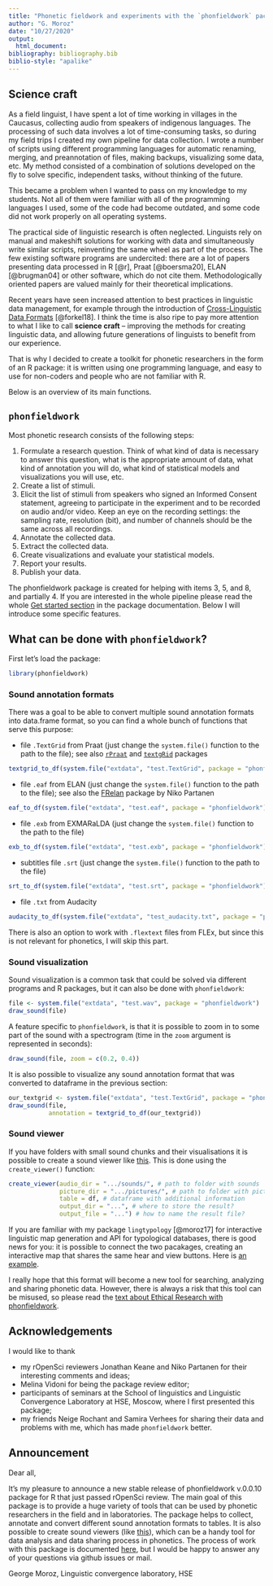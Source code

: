 ```yaml
---
title: "Phonetic fieldwork and experiments with the `phonfieldwork` package for R"
author: "G. Moroz"
date: "10/27/2020"
output:
  html_document:
bibliography: bibliography.bib
biblio-style: "apalike"
---
```


## Science craft

As a field linguist, I have spent a lot of time working in villages in the Caucasus, collecting audio from speakers of indigenous languages. The processing of such data involves a lot of time-consuming tasks, so during my field trips I created my own pipeline for data collection. I wrote a number of scripts using different programming languages for automatic renaming, merging, and preannotation of files, making backups, visualizing some data, etc. My method consisted of a combination of solutions developed on the fly to solve specific, independent tasks, without thinking of the future.

This became a problem when I wanted to pass on my knowledge to my students. Not all of them were familiar with all of the programming languages I used, some of the code had become outdated, and some code did not work properly on all operating systems.

The practical side of linguistic research is often neglected. Linguists rely on manual and makeshift solutions for working with data and simultaneously write similar scripts, reinventing the same wheel as part of the process. The few existing software programs are undercited: there are a lot of papers presenting data processed in R [@r], Praat [@boersma20], ELAN [@brugman04] or other software, which do not cite them. Methodologically oriented papers are valued mainly for their theoretical implications.

Recent years have seen increased attention to best practices in linguistic data management, for example through the introduction of [Cross-Linguistic Data Formats](https://cldf.clld.org/) [@forkel18]. I think the time is also ripe to pay more attention to what I like to call **science craft** -- improving the methods for creating linguistic data, and allowing future generations of linguists to benefit from our experience.

That is why I decided to create a toolkit for phonetic researchers in the form of an R package: it is written using one programming language, and easy to use for non-coders and people who are not familiar with R.

Below is an overview of its main functions.

## `phonfieldwork`

Most phonetic research consists of the following steps:

1. Formulate a research question. Think of what kind of data is necessary to answer this question, what is the appropriate amount of data, what kind of annotation you will do, what kind of statistical models and visualizations you will use, etc.
2. Create a list of stimuli.
3. Elicit the list of stimuli from speakers who signed an Informed Consent statement, agreeing to participate in the experiment and to be recorded on audio and/or video. Keep an eye on the recording settings: the sampling rate, resolution (bit), and number of channels should be the same across all recordings.
4. Annotate the collected data.
5. Extract the collected data.
6. Create visualizations and evaluate your statistical models.
7. Report your results.
8. Publish your data.

The phonfieldwork package is created for helping with items 3, 5, and 8, and partially 4. If you are interested in the whole pipeline please read the whole [Get started section](https://ropensci.github.io/phonfieldwork/articles/phonfieldwork.html) in the package documentation. Below I will introduce some specific features.

##  What can be done with `phonfieldwork`?

First let's load the package:

```r
library(phonfieldwork)
```


### Sound annotation formats

There was a goal to be able to convert multiple sound annotation formats into data.frame format, so you can find a whole bunch of functions that serve this purpose:

* file `.TextGrid` from Praat (just change the `system.file()` function to the path to the file); see also [`rPraat`](https://fu.ff.cuni.cz/praat/#rpraat-package-for-r) and [`textgRid`](https://github.com/patrickreidy/textgRid) packages
```r
textgrid_to_df(system.file("extdata", "test.TextGrid", package = "phonfieldwork"))
```

* file `.eaf` from ELAN  (just change the `system.file()` function to the path to the file); see also the [FRelan](https://github.com/langdoc/FRelan) package by Niko Partanen

```r
eaf_to_df(system.file("extdata", "test.eaf", package = "phonfieldwork"))
```

* file `.exb` from EXMARaLDA  (just change the `system.file()` function to the path to the file)
```r
exb_to_df(system.file("extdata", "test.exb", package = "phonfieldwork"))
```

* subtitles file `.srt` (just change the `system.file()` function to the path to the file)

```r
srt_to_df(system.file("extdata", "test.srt", package = "phonfieldwork"))
```

* file `.txt` from Audacity

```r
audacity_to_df(system.file("extdata", "test_audacity.txt", package = "phonfieldwork"))
```

There is also an option to work with `.flextext` files from FLEx, but since this is not relevant for phonetics, I will skip this part.

### Sound visualization

Sound visualization is a common task that could be solved via different programs and R packages, but it can also be done with `phonfieldwork`:

```r
file <- system.file("extdata", "test.wav", package = "phonfieldwork")
draw_sound(file)
```

A feature specific to `phonfieldwork`, is that it is possible to zoom in to some part of the sound with a spectrogram (time in the `zoom` argument is represented in seconds):

```r
draw_sound(file, zoom = c(0.2, 0.4))
```

It is also possible to visualize any sound annotation format that was converted to dataframe in the previous section:

```r
our_textgrid <- system.file("extdata", "test.TextGrid", package = "phonfieldwork")
draw_sound(file, 
           annotation = textgrid_to_df(our_textgrid))
```

### Sound viewer

If you have folders with small sound chunks and their visualisations it is possible to create a sound viewer like [this](https://ropensci.github.io/phonfieldwork/additional/stimuli_viewer.html). This is done using the `create_viewer()` function:

```r
create_viewer(audio_dir = ".../sounds/", # path to folder with sounds
              picture_dir = ".../pictures/", # path to folder with pictures
              table = df, # dataframe with additional information
              output_dir = "...", # where to store the result?
              output_file = "...") # how to name the result file?
```

If you are familiar with my package `lingtypology` [@moroz17] for interactive linguistic map generation and API for typological databases, there is good news for you: it is possible to connect the two pacakages, creating an interactive map that shares the same hear and view buttons. Here is [an example](https://ropensci.github.io/phonfieldwork/additional/stimuli_viewer2.html).

I really hope that this format will become a new tool for searching, analyzing and sharing phonetic data. However, there is always a risk that this tool can be misused, so please read the [text about Ethical Research with phonfieldwork](https://ropensci.github.io/phonfieldwork/articles/ethical_research_with_phonfieldwork.html).

## Acknowledgements

I would like to thank

* my rOpenSci reviewers Jonathan Keane and Niko Partanen for their interesting comments and ideas;
* Melina Vidoni for being the package review editor;
* participants of seminars at the School of linguistics and Linguistic Convergence Laboratory at HSE, Moscow, where I first presented this package;
* my friends Neige Rochant and Samira Verhees for sharing their data and problems with me, which has made `phonfieldwork` better.

## Announcement

Dear all,

It’s my pleasure to announce a new stable release of phonfieldwork v.0.0.10 package for R that just passed rOpenSci review. The main goal of this package is to provide a huge variety of tools that can be used by phonetic researchers in the field and in laboratories. The package helps to collect, annotate and convert different sound annotation formats to tables. It is also possible to create sound viewers (like [this](https://ropensci.github.io/phonfieldwork/additional/stimuli_viewer.html)), which can be a handy tool for data analysis and data sharing process in phonetics. The process of work with this package is documented [here](https://ropensci.github.io/phonfieldwork/), but I would be happy to answer any of your questions via github issues or mail.

George Moroz,
Linguistic convergence laboratory, HSE
